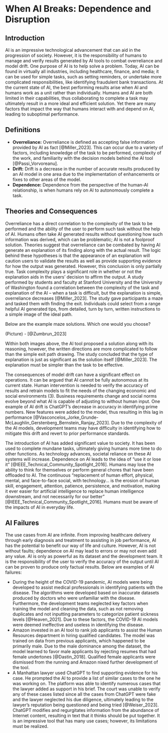 # When AI Breaks: Dependence and Disruption

## Introduction

AI is an impressive technological advancement that can aid in the progression of society. However, it is the responsibility of humans to manage and verify results generated by AI tools to combat overreliance and model drift. One purpose of AI is to help solve a problem. Today, AI can be found in virtually all industries, including healthcare, finance, and media; it can be used for simple tasks, such as setting reminders, or undertake more complicated responsibilities, like identifying fraudulent bank transactions. At the current state of AI, the best performing results arise when AI and humans work as a unit rather than individually. Humans and AI are both limited in their capabilities, thus collaborating to complete a task may ultimately result in a more ideal and efficient solution. Yet there are many factors that impact the way that humans interact with and depend on AI, leading to suboptimal performance.


## Definitions

<ul>
<li><b>Overreliance:</b> Overreliance is defined as accepting false information provided by AI as fact [@Miller_2023]. This can occur due to a variety of factors, including knowledge of the task to be performed, complexity of the work, and familiarity with the decision models behind the AI tool [@Passi_Vorvoreanu].</li>

<li><b>Drift:</b> Drift is a decrease in the number of accurate results produced by an AI model in one area due to the implementation of enhancements or fixes to other areas of the model.</li>

<li><b>Dependence:</b> Dependence from the perspective of the human-AI relationship, is when humans rely on AI to autonomously complete a task.</li>
</ul>


## Theories and Consequences

Overreliance has a direct correlation to the complexity of the task to be performed and the ability of the user to perform such task without the help of AI. Humans often take AI generated results without questioning how such information was derived, which can be problematic; AI is not a foolproof solution. Theories suggest that overreliance can be combated by having AI generate an explanation of its finding along with the actual result. The logic behind these hypotheses is that the appearance of an explanation will caution users to validate the results as well as provide supporting evidence for how the output was generated. However, this conclusion is only partially true. Task complexity plays a significant role in whether or not the explanation aids in the users’ decision to affirm the output. A study performed by students and faculty at Stanford University and the University of Washington found a correlation between the complexity of the task and explanation of the AI – when a task is difficult, but the explanation is simple, overreliance decreases [@Miller_2023]. The study gave participants a maze and tasked them with finding the exit. Individuals could select from a range helpful AI generated tips, from detailed, turn by turn, written instructions to a simple image of the ideal path. 

Below are the example maze solutions. Which one would you choose?

(Picture) - [@Zumbrun_2023]

Within both images above, the AI tool proposed a solution along with its reasoning, however, the written directions are more complicated to follow than the simple exit path drawing. The study concluded that the type of explanation is just as significant as the solution itself [@Miller_2023]. The explanation must be simpler than the task to be effective.

The consequences of model drift can have a significant effect on operations. It can be argued that AI cannot be fully autonomous at its current state. Human intervention is needed to verify the accuracy of results and retrain models to fit the needs of the changing economic and social environments (3). Business requirements change and social norms evolve beyond what AI is capable of adjusting to without human input. One example of AI drift is ChatGPT’s decrease in accuracy in identifying prime numbers. New features were added to the model, thus resulting in this lag in performance [@Vasconcelos_Jorke_Grunde-McLaughlin_Gerstenberg_Bernstein_Ranjay_2023]. Due to the complexity of the AI models, development teams may have difficulty in identifying how to mitigate this drift and revert to prior performance standards.

The introduction of AI has added significant value to society. It has been used to complete mundane tasks, ultimately giving humans more time to do other functions. As technology advances, societal reliance on these AI systems will increase. Dependence on AI leads to the idea of “use it or lose it” [@IEEE_Technical_Community_Spotlight_2016]. Humans may lose the ability to think for themselves or perform general chores that have been offloaded to AI. The continuous “replacement of human effort, physical, mental, and face-to-face social, with technology… is the erosion of human skill, engagement, attention, patience, persistence, and motivation, making it ever easier for artificial intelligence to replace human intelligence downstream, and not necessarily for our better” [@IEEE_Technical_Community_Spotlight_2016]. Humans must be aware of the impacts of AI in everyday life.


## AI Failures
The use cases from AI are infinite. From improving healthcare delivery through early diagnosis and treatment to assisting in job performance, AI has the potential to benefit our way of life and culture. However, AI is not without faults; dependence on AI may lead to errors or may not even add any value. AI is only as powerful as its dataset and the development team. It is the responsibility of the user to verify the accuracy of the output until AI can be proven to produce only factual results. Below are examples of AI failures:

<ul>
<li>During the height of the COVID-19 pandemic, AI models were being developed to assist medical professionals in identifying patients with the disease. The algorithms were developed based on inaccurate datasets produced by doctors who were unfamiliar with the disease. Furthermore, the development teams neglected key factors when training the model and cleaning the data, such as not removing duplicates and not inputting parameters to categorize patient sickness levels [@Heaven_2021]. Due to these factors, the COVID-19 AI models were deemed ineffective and useless in identifying the disease.</li>
<li>Amazon invested in an AI tool to rank job applicants to assist the Human Resources department in hiring qualified candidates. The model was trained on data from previous applicants, which happened to be primarily male. Due to the male dominance among the dataset, the model learned to favor male applicants by rejecting resumes that had female undertones [@Dastin_2018]. Qualified female applicants were dismissed from the running and Amazon nixed further development of the tool.</li>
<li>A Manhattan lawyer used ChatGPT to find supporting evidence for his case. He prompted the AI to provide a list of similar cases to the one he was working on. The platform was able to identify numerous cases that the lawyer added as support in his brief. The court was unable to verify any of these cases listed since all the cases from ChatGPT were fake and the lawyer neglected his due diligence, ultimately leading to the lawyer’s reputation being questioned and being tried [@Weiser_2023]. ChatGPT modifies and regurgitates information from the abundance of Internet content, resulting in text that it thinks should be put together. It is an impressive tool that has many use cases; however, its limitations must be realized.</li>
</ul>
